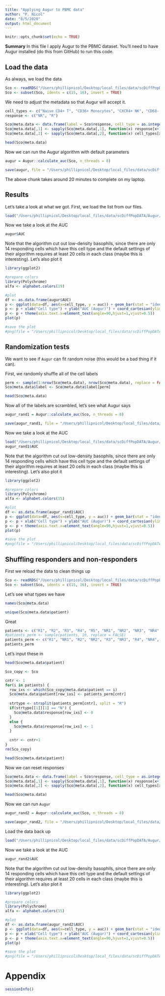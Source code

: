 ```yaml
---
title: "Applying Augur to PBMC data"
author: "P. Nicol"
date: "8/5/2020"
output: html_document
---
```


```r
knitr::opts_chunk$set(echo = TRUE)
```

**Summary** In this file I apply Augur to the PBMC dataset. You'll need to have Augur installed (do this from GitHub) to run this code. 


## Load the data 

As always, we load the data 

```r
Sco <- readRDS("/Users/phillipnicol/Desktop/local_files/data/scDiffPopDATA/gse145281/seurat.RDS")
Sco <- subset(Sco, idents = c(15, 16), invert = TRUE)
```

We need to adjust the metadata so that Augur will accept it.

```r
cell_types <- c("Naive CD4+ T", "CD36+ Monocytes", "CXCR4+ NK", "CD68- Monocytes", "CD8A T", "CD14- INFG- Monocytes", "B cells", "CXCR4- NK", "Non classical monocytes", "Monocytes", "RUNX3+ NK", "Myeloid DC", "Low-density basophils", "Effector Memory T", "Th1")
response <- c("NR", "R")

Sco@meta.data <- data.frame(label = Sco$response, cell_type = as.integer(Sco$seurat_clusters))
Sco@meta.data[,1] <- sapply(Sco@meta.data[,1], function(x) response[x+1])
Sco@meta.data[,2] <- sapply(Sco@meta.data[,2], function(x) cell_types[x])

head(Sco@meta.data)
```

Now we can run the Augur algorithm with default parameters

```r
augur = Augur::calculate_auc(Sco, n_threads = 8)

save(augur, file = "/Users/phillipnicol/Desktop/local_files/data/scDiffPopDATA/Augur/augur_res.RData")
```

The above chunk takes around 20 minutes to complete on my laptop.


## Results

Let's take a look at what we got. First, we load the list from our files.

```r
load("/Users/phillipnicol/Desktop/local_files/data/scDiffPopDATA/Augur/augur_res.RData")
```

Now we take a look at the AUC 

```r
augur$AUC
```

Note that the algorithm cut out low-density basophils, since there are only 14 responding cells which have this cell type and the default settings of their algorithm requires at least $20$ cells in each class (maybe this is interesting). Let's also plot it 


```r
library(ggplot2)

#prepare colors
library(Polychrome)
alfa <- alphabet.colors(19)

#plot
df <- as.data.frame(augur$AUC)
p <- ggplot(data=df, aes(x=cell_type, y = auc)) + geom_bar(stat = "identity", fill = alfa)
p <- p + xlab("Cell type") + ylab("AUC (Augur)") + coord_cartesian(ylim=c(0.5,0.75))
p <- p + theme(axis.text.x=element_text(angle=90,hjust=1,vjust=0.5))
plot(p)

#save the plot
#png(file = "/Users/phillipnicol/Desktop/local_files/data/scDiffPopDATA/Augur/auc_pbmc.png")
```


## Randomization tests 

We want to see if `Augur` can fit random noise (this would be a bad thing if it can). 

First, we randomly shuffle all of the cell labels 

```r
perm <- sample(1:nrow(Sco@meta.data), nrow(Sco@meta.data), replace = FALSE)
Sco@meta.data$label <- Sco@meta.data$label[perm]

head(Sco@meta.data)
```

Now all of the labels are scrambled, let's see what Augur says 


```r
augur_rand1 = Augur::calculate_auc(Sco, n_threads = 8)

save(augur_rand1, file = "/Users/phillipnicol/Desktop/local_files/data/scDiffPopDATA/Augur/augur_rand1_res.RData")
```


Now we take a look at the AUC 

```r
load("/Users/phillipnicol/Desktop/local_files/data/scDiffPopDATA/Augur/augur_rand1_res.RData")
augur_rand1$AUC
```
Note that the algorithm cut out low-density basophils, since there are only 14 responding cells which have this cell type and the default settings of their algorithm requires at least $20$ cells in each class (maybe this is interesting). Let's also plot it 


```r
library(ggplot2)

#prepare colors
library(Polychrome)
alfa <- alphabet.colors(15)

#plot
df <- as.data.frame(augur_rand1$AUC)
p <- ggplot(data=df, aes(x=cell_type, y = auc)) + geom_bar(stat = "identity", fill = alfa)
p <- p + xlab("Cell type") + ylab("AUC (Augur)") + coord_cartesian(ylim=c(0.5,0.75))
p <- p + theme(axis.text.x=element_text(angle=90,hjust=1,vjust=0.5))
plot(p)

#save the plot
#png(file = "/Users/phillipnicol/Desktop/local_files/data/scDiffPopDATA/Augur/auc_pbmc.png")
```

## Shuffling responders and non-responders 

First we reload the data to clean things up 
```r
Sco <- readRDS("/Users/phillipnicol/Desktop/local_files/data/scDiffPopDATA/gse145281/seurat.RDS")
Sco <- subset(Sco, idents = c(15, 16), invert = TRUE)

```


Let's see what types we have 

```r
names(Sco@meta.data)

unique(Sco@meta.data$patient)
```

Great

```r
patients <- c("R1", "R2", "R3", "R4", "R5", "NR1", "NR2", "NR3", "NR4", "NR5")
#patients_perm <- sample(patients, 10, replace = FALSE)
patients_perm <- c("R1", "NR1", "R2", "NR2", "R3", "NR3", "R4", "NR4", "R5", "NR5")
patients_perm
```

Let's input these in

```r
head(Sco@meta.data$patient)

Sco_copy <- Sco

cntr <- 1
for(i in patients) {
  row_ixs <- which(Sco_copy@meta.data$patient == i)
  Sco@meta.data$patient[row_ixs] <- patients_perm[cntr]
  
  strtype <- strsplit(patients_perm[cntr], split = "R")
  if(strtype[[1]][1] == "N") {
    Sco@meta.data$response[row_ixs] <- 0
  }
  else {
    Sco@meta.data$response[row_ixs] <- 1
  }
  
  cntr <- cntr+1 
}
rm(Sco_copy)

head(Sco@meta.data$patient)
```

Now we can reset responses

```r
Sco@meta.data <- data.frame(label = Sco$response, cell_type = as.integer(Sco$seurat_clusters))
Sco@meta.data[,1] <- sapply(Sco@meta.data[,1], function(x) response[x+1])
Sco@meta.data[,2] <- sapply(Sco@meta.data[,2], function(x) cell_types[x])

head(Sco@meta.data)
```
Now we can run `Augur`

```r
augur_rand2 = Augur::calculate_auc(Sco, n_threads = 8)

save(augur_rand2, file = "/Users/phillipnicol/Desktop/local_files/data/scDiffPopDATA/Augur/augur_rand2_res.RData")
```


Load the data back up

```r
load("/Users/phillipnicol/Desktop/local_files/data/scDiffPopDATA/Augur/augur_rand2_res.RData")
```




Now we take a look at the AUC 

```r
augur_rand2$AUC
```

Note that the algorithm cut out low-density basophils, since there are only 14 responding cells which have this cell type and the default settings of their algorithm requires at least $20$ cells in each class (maybe this is interesting). Let's also plot it 


```r
library(ggplot2)

#prepare colors
library(Polychrome)
alfa <- alphabet.colors(15)

#plot
df <- as.data.frame(augur_rand2$AUC)
p <- ggplot(data=df, aes(x=cell_type, y = auc)) + geom_bar(stat = "identity", fill = alfa)
p <- p + xlab("Cell type") + ylab("AUC (Augur)") + coord_cartesian(ylim=c(0.5,0.75))
p <- p + theme(axis.text.x=element_text(angle=90,hjust=1,vjust=0.5))
plot(p)

#save the plot
#png(file = "/Users/phillipnicol/Desktop/local_files/data/scDiffPopDATA/Augur/auc_pbmc.png")
```

# Appendix 


```r
sessionInfo()
```























